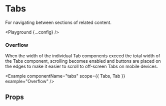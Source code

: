 
# Tabs

For navigating between sections of related content.

<Playground {...config} />

### Overflow

When the width of the individual Tab components exceed the total width of the Tabs component, scrolling becomes enabled and buttons are placed on the edges to make it easier to scroll to off-screen Tabs on mobile devices.

<Example componentName="tabs" scope={{ Tabs, Tab }} example="Overflow" />

## Props

<PropsTable propsConfig={config.props} />
